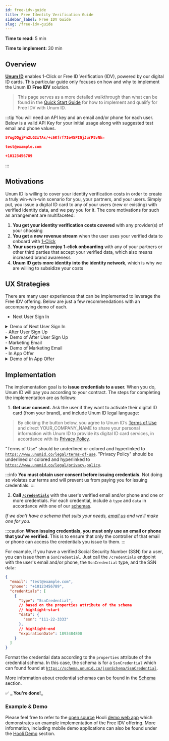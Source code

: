```yaml
---
id: free-idv-guide
title: Free Identity Verification Guide
sidebar_label: Free IDV Guide
slug: /free-idv-guide
---
```



**Time to read:** 5 min

**Time to implement:** 30 min

## Overview

**[Unum ID](https://www.unumid.co)** enables 1-Click or Free ID Verification (IDV), powered by our digital ID cards. This particular guide only focuses on how and why to implement the Unum ID **Free IDV** solution.

> This page serves as a more detailed walkthrough than what can be found in the [Quick Start Guide](/quick-start-guide) for how to implement and qualify for Free IDV with Unum ID.

:::tip
You will need an API key and an email and/or phone for each user. Below is a valid API Key for your initial usage along with suggested test email and phone values.

```json title="Sandbox API Key"
5YugDQgjPn2LG2xTAs/+c6Kfrf7Ie45PIGjJurP8vNk=
```
```json title="Sandbox User Email"
test@example.com
```
```json title="Sandbox User Phone"
+10123456789
```
:::

## Motivations

Unum ID is willing to cover your identity verification costs in order to create a truly win-win-win scenario for you, your partners, and your users. Simply put, you issue a digital ID card to any of your users (new or existing) with verified identity data, and we pay you for it. The core motivations for such an arrangement are multifaceted: 

1. **You get your identity verification costs covered** with any provider(s) of your choosing
2. **You get a new revenue stream** when the user uses your verified data to onboard with [1-Click](https://www.unumid.co/1-click)
3. **Your users get to enjoy 1-click onboarding** with any of your partners or other third parties that accept your verified data, which also means increased brand awareness
4. **Unum ID gets more identity into the identity network**, which is why we are willing to subsidize your costs

## UX Strategies
There are many user experiences that can be implemented to leverage the Free IDV offering. Below are just a few recommendations with an accompanying demo of each.

- Next User Sign In
<details>
  <summary>Demo of Next User Sign In</summary>
  <p>
    Richard is an existing, verified Hooli user. The next time he signs in, Hooli asks him if he wants to activate his Hooli digital ID card. When he clicks the Activate button, Hooli issues the card, and Unum ID reimburses Hooli for the cost of the identity verification performed by Hooli for Richard.
  </p>
  <iframe src="https://marvelapp.com/prototype/1938729e/screen/90752160?emb=1&iosapp=false&frameless=false" width="453" height="864" allowTransparency="true" frameborder="0"></iframe>
</details>
- After User Sign Up
<details>
  <summary>Demo of After User Sign Up</summary>
  <p>
    Richard has just completed Hooli account sign up which included identity verification via a third party service of Hooli's choosing. In the terms and service section Richard agrees to being issued an Hooli branded Unum ID digital ID card. Hooli issues the card with the verified identity data and Unum ID reimburses Hooli for the cost of the identity verification performed by Hooli for Richard.
  </p>
  <iframe src="https://marvelapp.com/prototype/9e98j88/screen/90752101?emb=1&iosapp=false&frameless=false" width="453" height="864" allowTransparency="true" frameborder="0"></iframe>
</details>
- Marketing Email
<details>
  <summary>Demo of Marketing Email</summary>
  <p>
    Richard is an existing, verified Hooli user. He receives a promotional email from Hooli which encourages him to accept a digital Unum ID card. Upon clicking the link and being directed to the app Hooli confirms with him he wants to activate his Hooli digital ID card. When he clicks the Activate button, Hooli issues the card, and Unum ID reimburses Hooli for the cost of the identity verification performed by Hooli for Richard.
  </p>
  <iframe src="https://marvelapp.com/prototype/193879a9/screen/90752312?emb=1&iosapp=false&frameless=false" width="453" height="864" allowTransparency="true" frameborder="0"></iframe>
</details>
- In App Offer
<details>
  <summary>Demo of In App Offer</summary>
  <p>
    Richard is an existing, verified Hooli user. Upon signing into the app he notices an in app offer which encourages him to accept a digital Unum ID card. When he clicks the Activate button, Hooli issues the card, and Unum ID reimburses Hooli for the cost of the identity verification performed by Hooli for Richard.
  </p>
  <iframe src="https://marvelapp.com/prototype/ebe3f96/screen/90752391?emb=1&iosapp=false&frameless=false" width="453" height="864" allowTransparency="true" frameborder="0"></iframe>
</details>

## Implementation

The implementation goal is to **issue <Tip type="credential">credentials</Tip> to a user.** When you do, Unum ID will pay you according to your contract. The steps for completing the implementation are as follows:

1. **Get user consent.** Ask the user if they want to activate their digital ID card (from your brand), and include Unum ID legal language:

> By clicking the button below, you agree to Unum ID’s <a href="https://www.unumid.co/legal/terms-of-use">Terms of Use</a> and direct YOUR_COMPANY_NAME to share your personal information with Unum ID to provide its digital ID card services, in accordance with its <a href="https://www.unumid.co/legal/privacy-policy">Privacy Policy</a>.

"Terms of Use" should be underlined or colored and hyperlinked to <a href="https://www.unumid.co/legal/terms-of-use">`https://www.unumid.co/legal/terms-of-use`</a>. "Privacy Policy" should be underlined or colored and hyperlinked to <a href="https://www.unumid.co/legal/privacy-policy">`https://www.unumid.co/legal/privacy-policy`</a>.

:::info
**You must obtain user consent before issuing credentials.** Not doing so violates our terms and will prevent us from paying you for issuing credentials. 
:::

2. **Call [`/credentials`](/api-overview#issue-credentials)** with the user's verified email and/or phone and one or more credentials. For each credential, include a `type` and `data` in accordance with one of our [schemas](/schema). 

_If we don't have a schema that suits your needs, [email us](mailto:support@unumid.co) and we'll make one for you._

:::caution
**When issuing credentials, you must only use an email or phone that you've verified.** This is to ensure that only the controller of that email or phone can access the credentials you issue to them.
:::

For example, if you have a verified Social Security Number (SSN) for a user, you can issue them a `SsnCredential`. Just call the `/credentials` endpoint with the user's email and/or phone, the `SsnCredential` type, and the SSN data:

```json title="Example Issue Credentials Request Body"
{
  "email": "test@example.com",
  "phone": "+10123456789",
  "credentials": [
    {
      "type": "SsnCredential",
      // based on the properties attribute of the schema
      // highlight-start
      "data": {
        "ssn": "111-22-3333"
      },
      // highlight-end
      "expirationDate": 1893484800
    }
  ]
}
```

Format the credential data according to the `properties` attribute of the credential schema. In this case, the schema is for a `SsnCredential` which can found found at [`https://schema.unumid.co/jsonSchema/SsnCredential`](https://schema.unumid.co/jsonSchema/SsnCredential). 

More information about credential schemas can be found in the [Schema](/schema) section.

✅ **_ You're done!_**

### Example & Demo

Please feel free to refer to the [open source](https://github.com/UnumID/Hooli-Demo-Web) Hooli [demo web app](https://hooli-web.demo.sandbox-unumid.co/login) which demonstrates an example implementation of the Free IDV offering. More information, including mobile demo applications can also be found under the [Hooli Demo](/hooli-demo) section.
